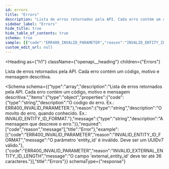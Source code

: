 ```yaml
---
id: errors
title: "Errors"
description: "Lista de erros retornados pela API. Cada erro contém um código, motivo e mensagem descritiva."
sidebar_label: "Errors"
hide_title: true
hide_table_of_contents: true
schema: true
sample: [{"code":"ERR400_INVALID_PARAMETER","reason":"INVALID_ENTITY_ID_FORMAT","message":"O parâmetro 'entity_id' é inválido. Deve ser um UUIDv7 válido."},{"code":"ERR400_INVALID_PARAMETER","reason":"INVALID_EXTERNAL_ENTITY_ID_LENGTH","message":"O campo 'external_entity_id' deve ter até 36 caracteres."}]
custom_edit_url: null
---
```



<Heading
  as={"h1"}
  className={"openapi__heading"}
  children={"Errors"}
>
</Heading>



Lista de erros retornados pela API. Cada erro contém um código, motivo e mensagem descritiva.

<Schema
  schema={{"type":"array","description":"Lista de erros retornados pela API. Cada erro contém um código, motivo e mensagem descritiva.","items":{"type":"object","properties":{"code":{"type":"string","description":"O codigo do erro. Ex.: ERR400_INVALID_PARAMETER."},"reason":{"type":"string","description":"O movito do erro, quando conhecido. Ex.: INVALID_ENTITY_ID_FORMAT."},"message":{"type":"string","description":"A mensagem que descreve o erro."}},"required":["code","reason","message"],"title":"Error"},"example":[{"code":"ERR400_INVALID_PARAMETER","reason":"INVALID_ENTITY_ID_FORMAT","message":"O parâmetro 'entity_id' é inválido. Deve ser um UUIDv7 válido."},{"code":"ERR400_INVALID_PARAMETER","reason":"INVALID_EXTERNAL_ENTITY_ID_LENGTH","message":"O campo 'external_entity_id' deve ter até 36 caracteres."}],"title":"Errors"}}
  schemaType={"response"}
>
  
</Schema>
